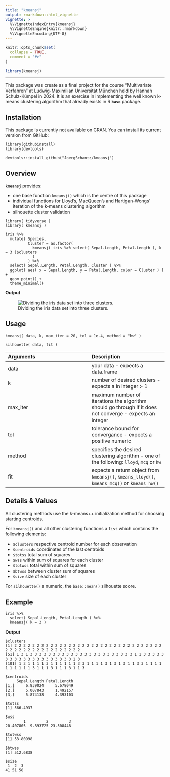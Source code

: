 ```yaml
---
title: "kmeansj"
output: rmarkdown::html_vignette
vignette: >
  %\VignetteIndexEntry{kmeansj}
  %\VignetteEngine{knitr::rmarkdown}
  %\VignetteEncoding{UTF-8}
---
```


```r
knitr::opts_chunk$set(
  collapse = TRUE,
  comment = "#>"
)
```

```r
library(kmeansj)
```

---

This package was create as a final project for the course "Multivariate Verfahren" at Ludwig-Maximilian Universität München held by Hannah Schulz-Kümpel in 2024. It is an exercise in implementing the well known k-means clustering algorithm that already exists in R **`base`** package.

## Installation

This package is currently not available on CRAN. You can install its current version from GitHub:
```
library(githubinstall)
library(devtools)

devtools::install_github("JoergSchantz/kmeansj")
```

## Overview

**`kmeansj`** provides:

- one base function `kmeansj()` which is the centre of this package
- individual functions for Lloyd's, MacQueen's and Hartigan-Wongs' iteration of the k-means clustering algorithm
- silhouette cluster validation

```
library( tidyverse )
library( kmeansj )

iris %>% 
  mutate( Species, 
          Cluster = as.factor(
            kmeansj( iris %>% select( Sepal.Length, Petal.Length ), k = 3 )$clusters 
            ) 
          ) %>%
  select( Sepal.Length, Petal.Length, Cluster ) %>%
  ggplot( aes( x = Sepal.Length, y = Petal.Length, color = Cluster ) ) +
  geom_point() +
  theme_minimal()
```
**Output**

![Dividing the iris data set into three clusters.](ExampleOutput.png)

## Usage

`kmeansj( data, k, max_iter = 20, tol = 1e-4, method = "hw" )`

`silhouette( data, fit )`

|**Arguments** | **Description** |
| :-------- | :------- |
| data |  your data - expects a data.frame |
| k |  number of desired clusters - expects a in integer > 1  |
| max_iter |  maximum number of iterations the algorithm should go through if it does not converge - expects an integer |
| tol |  tolerance bound for convergance - expects a positive numeric |
| method |  specifies the desired clustering algorithm - one of the following: `lloyd`, `mcq` or `hw` |
| fit | expects a return object from `kmeansj()`, `kmeans_lloyd()`, `kmeans_mcq()` or `kmeans_hw()` |

## Details & Values

All clustering methods use the k-means++ initialization method for choosing starting centroids.

For `kmeansj()` and all other clustering functions a `list` which contains the following elements:

- `$clusters` respective centroid number for each observation
- `$centroids` coordinates of the last centroids
- `$totss` total sum of squares
- `$wss` within sum of squares for each cluster
- `$totwss` total within sum of squares
- `$btwss` between cluster sum of squares
- `$size` size of each cluster

For `silhouette()` a numeric, the `base::mean()` silhouette score.

## Example
```
iris %>% 
  select( Sepal.Length, Petal.Length ) %>%
  kmeansj( k = 3 )
```
**Output**
```
$clusters
[1] 2 2 2 2 2 2 2 2 2 2 2 2 2 2 2 2 2 2 2 2 2 2 2 2 2 2 2 2 2 2 2 2 2 2 2 2 2 2 2 2 2 2 2 2 2 2 2 2 2 2
[51] 1 3 1 3 3 3 3 3 3 3 3 3 3 3 3 3 3 3 3 3 3 3 3 3 3 3 1 1 3 3 3 3 3 3 3 3 3 3 3 3 3 3 3 3 3 3 3 3 2 3
[101] 1 3 1 1 1 1 3 1 1 1 1 1 1 3 3 1 1 1 1 3 1 3 1 3 1 1 3 3 1 1 1 1 1 1 1 1 1 1 3 1 1 1 3 1 1 1 3 1 1 3

$centroids
     Sepal.Length Petal.Length
[1,]     6.839024     5.678049
[2,]     5.007843     1.492157
[3,]     5.874138     4.393103

$totss
[1] 566.4937

$wss
        1         2         3 
20.407805  9.893725 23.508448 

$totwss
[1] 53.80998

$btwss
[1] 512.6838

$size
 1  2  3 
41 51 58 
```
